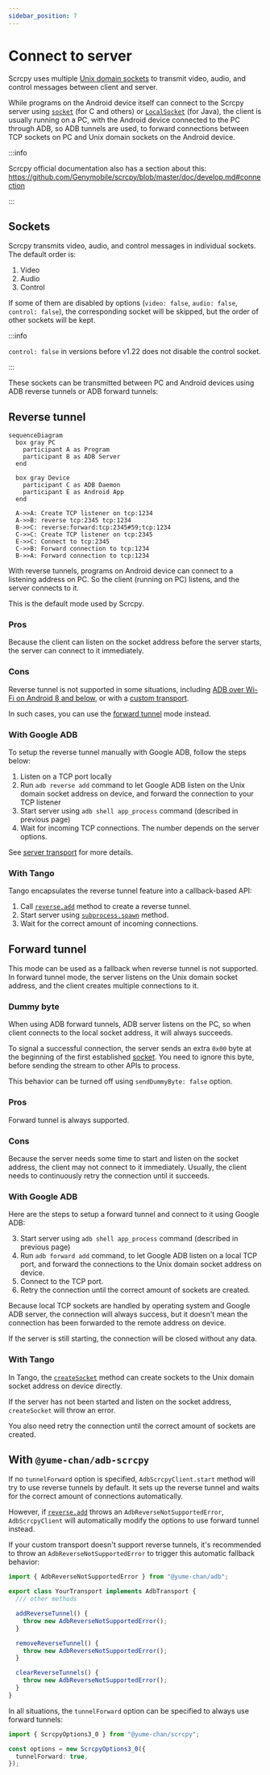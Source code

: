 ```yaml
---
sidebar_position: 7
---
```



# Connect to server

Scrcpy uses multiple [Unix domain sockets](https://www.man7.org/linux/man-pages/man7/unix.7.html) to transmit video, audio, and control messages between client and server.

While programs on the Android device itself can connect to the Scrcpy server using [`socket`](https://www.man7.org/linux/man-pages/man2/socket.2.html) (for C and others) or [`LocalSocket`](https://developer.android.com/reference/android/net/LocalSocket) (for Java), the client is usually running on a PC, with the Android device connected to the PC through ADB, so ADB tunnels are used, to forward connections between TCP sockets on PC and Unix domain sockets on the Android device.

:::info

Scrcpy official documentation also has a section about this: https://github.com/Genymobile/scrcpy/blob/master/doc/develop.md#connection

:::

## Sockets

Scrcpy transmits video, audio, and control messages in individual sockets. The default order is:

1. Video
2. <Version since="v2.0">Audio</Version>
3. Control

If some of them are disabled by options (<Version since="v2.1">`video: false`</Version>, <Version since="v2.0">`audio: false`</Version>, <Version since="v1.22">`control: false`</Version>), the corresponding socket will be skipped, but the order of other sockets will be kept.

:::info

`control: false` in versions before v1.22 does not disable the control socket.

:::

These sockets can be transmitted between PC and Android devices using ADB reverse tunnels or ADB forward tunnels:

## Reverse tunnel

```mermaid
sequenceDiagram
  box gray PC
    participant A as Program
    participant B as ADB Server
  end

  box gray Device
    participant C as ADB Daemon
    participant E as Android App
  end

  A->>A: Create TCP listener on tcp:1234
  A->>B: reverse tcp:2345 tcp:1234
  B->>C: reverse:forward:tcp:2345#59;tcp:1234
  C->>C: Create TCP listener on tcp:2345
  E->>C: Connect to tcp:2345
  C->>B: Forward connection to tcp:1234
  B->>A: Forward connection to tcp:1234
```

With reverse tunnels, programs on Android device can connect to a listening address on PC. So the client (running on PC) listens, and the server connects to it.

This is the default mode used by Scrcpy.

### Pros

Because the client can listen on the socket address before the server starts, the server can connect to it immediately.

### Cons

Reverse tunnel is not supported in some situations, including [ADB over Wi-Fi on Android 8 and below](../api/adb/reverse/index.mdx#errors), or with a [custom transport](../tango/custom-transport/transport.mdx#reverse-tunnel).

In such cases, you can use the [forward tunnel](#forward-tunnel) mode instead.

### With Google ADB

To setup the reverse tunnel manually with Google ADB, follow the steps below:

1. Listen on a TCP port locally
2. Run `adb reverse add` command to let Google ADB listen on the Unix domain socket address on device, and forward the connection to your TCP listener
3. Start server using `adb shell app_process` command (described in previous page)
4. Wait for incoming TCP connections. The number depends on the server options.

See [server transport](../api/adb/reverse/add.mdx#server-transport) for more details.

### With Tango

Tango encapsulates the reverse tunnel feature into a callback-based API:

1. Call [`reverse.add`](../api/adb/reverse/add.mdx) method to create a reverse tunnel.
2. Start server using [`subprocess.spawn`](../api/adb/subprocess.mdx) method.
3. Wait for the correct amount of incoming connections.

## Forward tunnel

This mode can be used as a fallback when reverse tunnel is not supported. In forward tunnel mode, the server listens on the Unix domain socket address, and the client creates multiple connections to it.

### Dummy byte

When using ADB forward tunnels, ADB server listens on the PC, so when client connects to the local socket address, it will always succeeds.

To signal a successful connection, the server sends an extra `0x00` byte at the beginning of the first established [socket](#sockets). You need to ignore this byte, before sending the stream to other APIs to process.

This behavior can be turned off using `sendDummyByte: false` option.

### Pros

Forward tunnel is always supported.

### Cons

Because the server needs some time to start and listen on the socket address, the client may not connect to it immediately. Usually, the client needs to continuously retry the connection until it succeeds.

### With Google ADB

Here are the steps to setup a forward tunnel and connect to it using Google ADB:

3. Start server using `adb shell app_process` command (described in previous page)
1. Run `adb forward add` command, to let Google ADB listen on a local TCP port, and forward the connections to the Unix domain socket address on device.
1. Connect to the TCP port.
1. Retry the connection until the correct amount of sockets are created.

Because local TCP sockets are handled by operating system and Google ADB server, the connection will always success, but it doesn't mean the connection has been forwarded to the remote address on device.

If the server is still starting, the connection will be closed without any data.

### With Tango

In Tango, the [`createSocket`](../api/adb/socket.mdx#forward-tunnel) method can create sockets to the Unix domain socket address on device directly.

If the server has not been started and listen on the socket address, `createSocket` will throw an error.

You also need retry the connection until the correct amount of sockets are created.

## With `@yume-chan/adb-scrcpy`

If no `tunnelForward` option is specified, `AdbScrcpyClient.start` method will try to use reverse tunnels by default. It sets up the reverse tunnel and waits for the correct amount of connections automatically.

However, if [`reverse.add`](../api/adb/reverse/add.mdx) throws an `AdbReverseNotSupportedError`, `AdbScrcpyClient` will automatically modify the options to use forward tunnel instead.

If your custom transport doesn't support reverse tunnels, it's recommended to throw an `AdbReverseNotSupportedError` to trigger this automatic fallback behavior:

```ts transpile
import { AdbReverseNotSupportedError } from "@yume-chan/adb";

export class YourTransport implements AdbTransport {
  /// other methods

  addReverseTunnel() {
    throw new AdbReverseNotSupportedError();
  }

  removeReverseTunnel() {
    throw new AdbReverseNotSupportedError();
  }

  clearReverseTunnels() {
    throw new AdbReverseNotSupportedError();
  }
}
```

In all situations, the `tunnelForward` option can be specified to always use forward tunnels:

```ts transpile
import { ScrcpyOptions3_0 } from "@yume-chan/scrcpy";

const options = new ScrcpyOptions3_0({
  tunnelForward: true,
});
```
